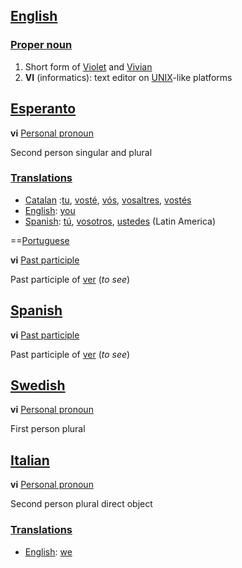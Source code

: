 ==[[English]]==

===[[Proper noun]]===

#Short form of [[Violet]] and [[Vivian]]
#'''VI''' (informatics): text editor on [[UNIX]]-like platforms

==[[Esperanto]]==

'''vi''' [[Personal pronoun]]

Second person singular and plural

===[[Translation]]s===
*[[Catalan]] :[[tu]], [[vosté]], [[vós]], [[vosaltres]], [[vostés]]
*[[English]]: [[you]]
*[[Spanish]]: [[tú]], [[vosotros]], [[ustedes]] (Latin America)

==[[Portuguese]]

'''vi''' [[Past participle]]

Past participle of [[ver]] (''to see'')

==[[Spanish]]==

'''vi''' [[Past participle]]

Past participle of [[ver]] (''to see'')

==[[Swedish]]==

'''vi''' [[Personal pronoun]]

First person plural

==[[Italian]]==

'''vi''' [[Personal pronoun]]

Second person plural direct object

===[[Translation]]s===
*[[English]]: [[we]]